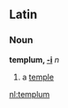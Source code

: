 ==Latin==
===Noun===
'''templum, [[Wiktionary Appendix:Latin second declension|-i]]''' ''n''

#a [[temple]]

[[nl:templum]]